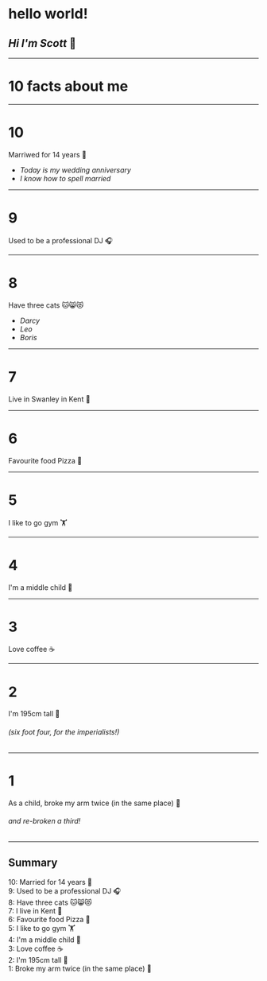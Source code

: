 
<Head>
  <title>Scott Spence | Ten Facts</title>
  <link
    href="https://fonts-for-the-font-god.netlify.com/dank-mono.css?family=dm"
    rel="stylesheet"
  />
  <link
    href={require("file-loader!./static/favicon.png")}
    rel="shortcut icon"
  />
</Head>

# hello world!

## _Hi I'm Scott_ 👋

---

# 10 facts about me

---

# 10

Marriwed for 14 years 👫

- _Today is my wedding anniversary_
- _I know how to spell married_

---

# 9

Used to be a professional DJ 🎧

---

# 8

Have three cats 🐱😸😻

- _Darcy_
- _Leo_
- _Boris_

---

# 7

Live in Swanley in Kent 🏡

---

# 6

Favourite food Pizza 🍕

---

# 5

I like to go gym 🏋️‍

---

# 4

I'm a middle child 🧒

---

# 3

Love coffee ☕️

---

# 2

I'm 195cm tall 📏

###### _(six foot four, for the imperialists!)_

---

# 1

As a child, broke my arm twice (in the same place) 🏥

###### _and re-broken a third!_

---

## Summary

<Appear>
<div>10: Married for 14 years 👫</div>

<div>9: Used to be a professional DJ 🎧</div>

<div>8: Have three cats 🐱😸😻</div>

<div>7: I live in Kent 🏡</div>

<div>6: Favourite food Pizza 🍕</div>

<div>5: I like to go gym 🏋️‍</div>

<div>4: I'm a middle child 🧒</div>

<div>3: Love coffee ☕️</div>

<div>2: I'm 195cm tall 📏</div>

<div>1: Broke my arm twice (in the same place) 🏥</div>

</Appear>
